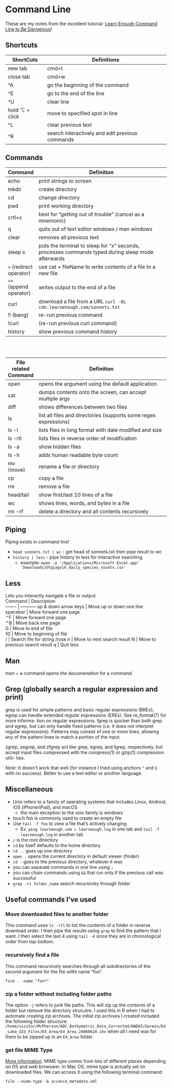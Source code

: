 # Command Line
These are my notes from the excellent tutorial: <a href='https://www.learnenough.com/command-line-tutorial#fig-tech_support_cheat_sheet'>Learn Enough Command Line to Be Dangerous</a>!

## Shortcuts 
ShortCuts | Definitions
------------ | ----------------------------------------
new tab | cmd+t
close tab | cmd+w
^A | go the beginning of the command 
^E | go to the end of the line 
^U | clear line 
hold ⌥ + click | move to specified spot in line 
^L | clear previous text
^R | search interactively and edit previous commands

## Commands 
Command | Definition
------- | ----------------------------------------------------------------------
echo | print strings to screen
mkdir | create directory 
cd | change directory 
pwd | print working directory 
crtl+c | best for “getting out of trouble” (cancel as a mnemonic) 
q | quits out of text editor windows / man windows 
clear| removes all previous text 
sleep x | puts the terminal to sleep for “x” seconds, processes commands typed during sleep mode afterwards
`>` (redirect operator) | use cat + fileName to write contents of a file to a new file | writes output to a file
`>>` (append operator) | writes output to the end of a file 
curl| download a file from a URL `curl -OL cdn.learnenough.com/sonnets.txt`
!! (bang)| re-run previous command 
!curl | (re-run previous curl command)
history | show previous command history 
<br>
<br>

File related Command | Definition
------- | ----------------------------------------------------------------------
open | opens the argument using the default application 
cat | dumps contents onto the screen, can accept multiple args
diff | shows differences between two files 
ls | list all files and directories (supports some regex expressions)
ls -l | lists files in long format with date modified and size 
ls -rtl | lists files in reverse order of modification 
ls -a | show hidden files 
ls -h | adds human readable byte count
mv (move)| rename a file or directory 
cp | copy a file
rm | remove a file 
head/tail| show first/last 10 lines of a file
wc | shows lines, words, and bytes in a file
rm -rf | delete a directory and all contents recursively 

## Piping
Piping exists in command line!   

+ `head sonnets.txt | wc` - get head of sonnets.txt then pipe result to wc
+ `history | less` - pipe history to less for interactive searching 
    + example: `open -a '/Applications/Microsoft Excel.app' 'Downloads/Utqiagvik_daily_species_counts.csv'`

## Less 
Lets you interactly navigate a file or output.   
Command	| Description	
------- | -----------
up & down arrow keys |	Move up or down one line	
spacebar |	Move forward one page	
⌃F |	Move forward one page	
⌃B |	Move back one page	
G	| Move to end of file	
1G |	Move to beginning of file	
/<string> |	Search file for string	/rose
n	| Move to next search result
N	| Move to previous search result
q	| Quit less

## Man
man + a command opens the documenation for a command 


## Grep (globally search a regular expression and print)
grep is used for simple patterns and basic regular expressions (BREs); egrep can
handle extended regular expressions (EREs).  See re_format(7) for more informa-
tion on regular expressions.  fgrep is quicker than both grep and egrep, but can
only handle fixed patterns (i.e. it does not interpret regular expressions).
Patterns may consist of one or more lines, allowing any of the pattern lines to
match a portion of the input.

zgrep, zegrep, and zfgrep act like grep, egrep, and fgrep, respectively, but
accept input files compressed with the compress(1) or gzip(1) compression utili-
ties.

*Note:* It doesn't work that well (for instance I tried using anchors `^` and `$` with no success).  Better to use a text editor or another language.


## Miscellaneous 
  
+ Unix refers to a family of operating systems that includes Linux, Android, iOS (iPhone/iPad), and macOS
    + the main exception to the unix family is windows
+ touch foo is commonly used to create an empty file 
+ Use `tail -f foo` to view a file that's actively changing 
    + Ex. `ping learneough.com > learneough.log` in one tab and `tail -f learneough.log` in another tab 
+ `/` is the root directory 
+ `cd` by itself defaults to the home directory 
+ `cd ..` goes up one directory 
+ `open .` opens the current directory in default viewer (finder)
+ `cd -` goes to the previous directory, whatever it was
+ you can separate commands in one line using `;`
+ you can chain commands using `&&` that run only if the previous call was successful
+ `grep -ri folder_name` search recursivley through folder 

## Useful commands I've used

### Move downloaded files to another folder 
This command uses `ls -rtl` to list the contents of a folder in reverse download order.  I then pipe the results using `grep` to find the pattern that I want.  I then select the last 4 using `tail -4` since they are in chronological order from top-bottom.  

### recursively find a file 
This command recursively searches through all subdirectories of the second argument for the file witht name "foo".
```
find . -name "foo*"
```

### zip a folder without including folder paths 
The option `-j` refers to junk file paths.  This will zip up the contents of a folder but remove the directory strucutre.  I used this in R when I had to automate creating zip archives.  The initial zip archives I created included the following folder structure: `/home/visitor/McPherson/ADC_Bathymetric_Data_Corrected/NAD83/Garmin/E4_Lake_GIS_Files/E4_Area/E4_Area_20060620.shx` when all I need was for them to be zipped up in an `E4_Area` folder. 

### get file MIME Type
[More information](https://stackoverflow.com/questions/29017725/how-do-you-change-the-mime-type-of-a-file-from-the-terminal). MIME type comes from lots of different places depending on OS and web browswer. In Mac OS, mime type is actually set on downloaded files.  We can access it using the following terminal command:

```
file --mime-type -b science_metadata.xml
```

